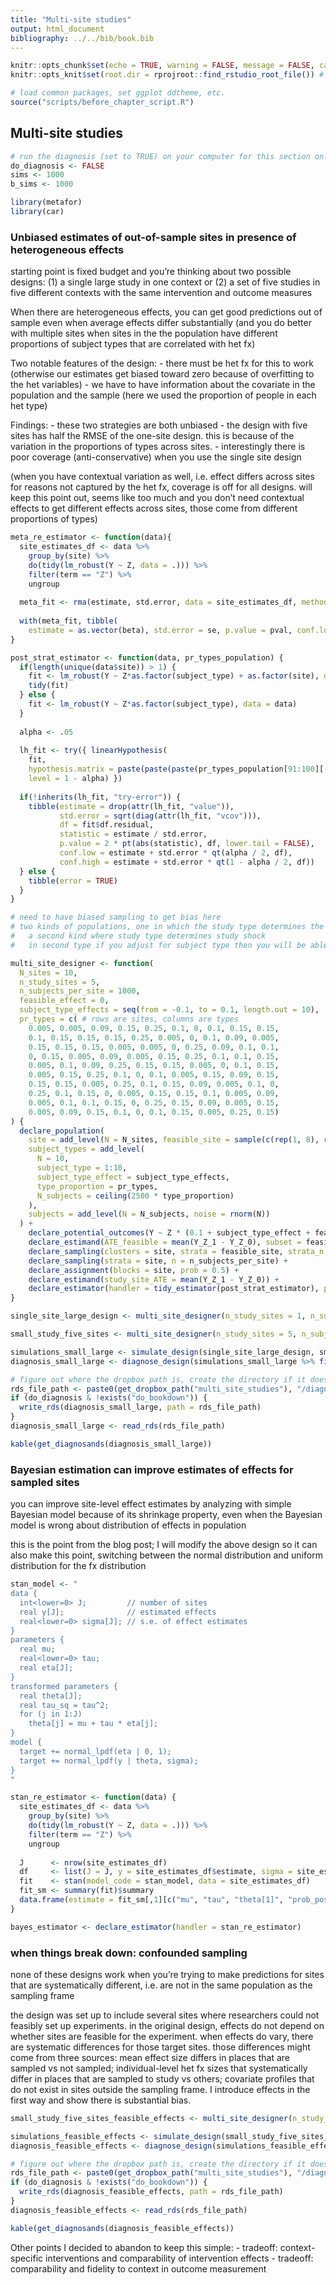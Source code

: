 ```yaml
---
title: "Multi-site studies"
output: html_document
bibliography: ../../bib/book.bib 
---
```


<!-- note do_bookdown is set in index.rmd, so we know if you're running just this .Rmd or compiling the book-->
```r
knitr::opts_chunk$set(echo = TRUE, warning = FALSE, message = FALSE, cache = FALSE)
knitr::opts_knit$set(root.dir = rprojroot::find_rstudio_root_file()) # files are all relative to RStudio project home
```

```r
# load common packages, set ggplot ddtheme, etc.
source("scripts/before_chapter_script.R")
```

<!-- start post here, do not edit above -->

## Multi-site studies

<!-- make sure to rename the section title below -->

```r
# run the diagnosis (set to TRUE) on your computer for this section only before pushing to Github. no diagnosis will ever take place on github.
do_diagnosis <- FALSE
sims <- 1000
b_sims <- 1000
```

```r
library(metafor)
library(car)
```

### Unbiased estimates of out-of-sample sites in presence of heterogeneous effects

starting point is fixed budget and you're thinking about two possible designs: (1) a single large study in one context or (2) a set of five studies in five different contexts with the same intervention and outcome measures

When there are heterogeneous effects, you can get good predictions out of sample even when average effects differ substantially (and you do better with multiple sites when sites in the the population have different proportions of subject types that are correlated with het fx)

Two notable features of the design:
- there must be het fx for this to work (otherwise our estimates get biased toward zero because of overfitting to the het variables)
- we have to have information about the covariate in the population and the sample (here we used the proportion of people in each het type)

Findings:
- these two strategies are both unbiased
- the design with five sites has half the RMSE of the one-site design. this is because of the variation in the proportions of types across sites.
- interestingly there is poor coverage (anti-conservative) when you use the single site design

(when you have contextual variation as well, i.e. effect differs across sites for reasons not captured by the het fx, coverage is off for all designs. will keep this point out, seems like too much and you don't need contextual effects to get different effects across sites, those come from different proportions of types)

```r
meta_re_estimator <- function(data){
  site_estimates_df <- data %>% 
    group_by(site) %>% 
    do(tidy(lm_robust(Y ~ Z, data = .))) %>% 
    filter(term == "Z") %>% 
    ungroup 
  
  meta_fit <- rma(estimate, std.error, data = site_estimates_df, method = "REML")
  
  with(meta_fit, tibble(
    estimate = as.vector(beta), std.error = se, p.value = pval, conf.low = ci.lb, conf.high = ci.ub))
}

post_strat_estimator <- function(data, pr_types_population) {
  if(length(unique(data$site)) > 1) {
    fit <- lm_robust(Y ~ Z*as.factor(subject_type) + as.factor(site), data = data)
    tidy(fit)
  } else {
    fit <- lm_robust(Y ~ Z*as.factor(subject_type), data = data)
  }
  
  alpha <- .05
  
  lh_fit <- try({ linearHypothesis(
    fit, 
    hypothesis.matrix = paste(paste(paste(pr_types_population[91:100][-1], "*", matchCoefs(fit, "Z"), sep = ""), collapse = " + "), " = 0"), 
    level = 1 - alpha) })
  
  if(!inherits(lh_fit, "try-error")) {
    tibble(estimate = drop(attr(lh_fit, "value")), 
           std.error = sqrt(diag(attr(lh_fit, "vcov"))),
           df = fit$df.residual, 
           statistic = estimate / std.error, 
           p.value = 2 * pt(abs(statistic), df, lower.tail = FALSE),
           conf.low = estimate + std.error * qt(alpha / 2, df),
           conf.high = estimate + std.error * qt(1 - alpha / 2, df))
  } else {
    tibble(error = TRUE)
  }
}
```

```r
# need to have biased sampling to get bias here
# two kinds of populations, one in which the study type determines the subject types and you select on study type
#   a second kind where study type determines study shock 
#   in second type if you adjust for subject type then you will be able to unbiased recover global

multi_site_designer <- function(
  N_sites = 10,
  n_study_sites = 5,
  n_subjects_per_site = 1000,
  feasible_effect = 0,
  subject_type_effects = seq(from = -0.1, to = 0.1, length.out = 10),
  pr_types = c( # rows are sites, columns are types
    0.005, 0.005, 0.09, 0.15, 0.25, 0.1, 0, 0.1, 0.15, 0.15,
    0.1, 0.15, 0.15, 0.15, 0.25, 0.005, 0, 0.1, 0.09, 0.005,
    0.15, 0.15, 0.15, 0.005, 0.005, 0, 0.25, 0.09, 0.1, 0.1,
    0, 0.15, 0.005, 0.09, 0.005, 0.15, 0.25, 0.1, 0.1, 0.15,
    0.005, 0.1, 0.09, 0.25, 0.15, 0.15, 0.005, 0, 0.1, 0.15,
    0.005, 0.15, 0.25, 0.1, 0, 0.1, 0.005, 0.15, 0.09, 0.15,
    0.15, 0.15, 0.005, 0.25, 0.1, 0.15, 0.09, 0.005, 0.1, 0,
    0.25, 0.1, 0.15, 0, 0.005, 0.15, 0.15, 0.1, 0.005, 0.09,
    0.005, 0.1, 0.1, 0.15, 0, 0.25, 0.15, 0.09, 0.005, 0.15,
    0.005, 0.09, 0.15, 0.1, 0, 0.1, 0.15, 0.005, 0.25, 0.15)
) {
  declare_population(
    site = add_level(N = N_sites, feasible_site = sample(c(rep(1, 8), rep(0, 2)), N, replace = FALSE)),
    subject_types = add_level(
      N = 10,
      subject_type = 1:10,
      subject_type_effect = subject_type_effects,
      type_proportion = pr_types,
      N_subjects = ceiling(2500 * type_proportion)
    ),
    subjects = add_level(N = N_subjects, noise = rnorm(N))
  ) + 
    declare_potential_outcomes(Y ~ Z * (0.1 + subject_type_effect + feasible_effect * feasible_site) + noise) +
    declare_estimand(ATE_feasible = mean(Y_Z_1 - Y_Z_0), subset = feasible_site == FALSE) + # true effect for feasible sites
    declare_sampling(clusters = site, strata = feasible_site, strata_n = c(0, n_study_sites)) + 
    declare_sampling(strata = site, n = n_subjects_per_site) + 
    declare_assignment(blocks = site, prob = 0.5) + 
    declare_estimand(study_site_ATE = mean(Y_Z_1 - Y_Z_0)) +
    declare_estimator(handler = tidy_estimator(post_strat_estimator), pr_types_population = pr_types, label = "post-strat")
}

single_site_large_design <- multi_site_designer(n_study_sites = 1, n_subjects_per_site = 2500)

small_study_five_sites <- multi_site_designer(n_study_sites = 5, n_subjects_per_site = 500)
```

```r
simulations_small_large <- simulate_design(single_site_large_design, small_study_five_sites, sims = sims)
diagnosis_small_large <- diagnose_design(simulations_small_large %>% filter(!is.na(estimate) & !is.na(std.error) & !is.na(statistic) & !is.na(p.value) & !is.na(conf.low) & !is.na(conf.high)), bootstrap_sims = b_sims)
```

```r
# figure out where the dropbox path is, create the directory if it doesn't exist, and name the RDS file
rds_file_path <- paste0(get_dropbox_path("multi_site_studies"), "/diagnosis_small_large.RDS")
if (do_diagnosis & !exists("do_bookdown")) {
  write_rds(diagnosis_small_large, path = rds_file_path)
}
diagnosis_small_large <- read_rds(rds_file_path)
```

```r
kable(get_diagnosands(diagnosis_small_large))
```

### Bayesian estimation can improve estimates of effects for sampled sites

you can improve site-level effect estimates by analyzing with simple Bayesian model because of its shrinkage property, even when the Bayesian model is wrong about distribution of effects in population

this is the point from the blog post; I will modify the above design so it can also make this point, switching between the normal distribution and uniform distribution for the fx distribution

```r
stan_model <- " 
data {
  int<lower=0> J;         // number of sites 
  real y[J];              // estimated effects
  real<lower=0> sigma[J]; // s.e. of effect estimates 
}
parameters {
  real mu; 
  real<lower=0> tau;
  real eta[J];
}
transformed parameters {
  real theta[J];
  real tau_sq = tau^2;
  for (j in 1:J)
    theta[j] = mu + tau * eta[j];
}
model {
  target += normal_lpdf(eta | 0, 1);
  target += normal_lpdf(y | theta, sigma);
}
"

stan_re_estimator <- function(data) {
  site_estimates_df <- data %>% 
    group_by(site) %>% 
    do(tidy(lm_robust(Y ~ Z, data = .))) %>% 
    filter(term == "Z") %>% 
    ungroup 
  
  J      <- nrow(site_estimates_df)
  df     <- list(J = J, y = site_estimates_df$estimate, sigma = site_estimates_df$std.error)
  fit    <- stan(model_code = stan_model, data = site_estimates_df)
  fit_sm <- summary(fit)$summary
  data.frame(estimate = fit_sm[,1][c("mu", "tau", "theta[1]", "prob_pos")])
}

bayes_estimator <- declare_estimator(handler = stan_re_estimator)
```

### when things break down: confounded sampling

none of these designs work when you're trying to make predictions for sites that are systematically different, i.e. are not in the same population as the sampling frame

the design was set up to include several sites where researchers could not feasibly set up experiments. in the original design, effects do not depend on whether sites are feasible for the experiment. when effects do vary, there are systematic differences for those target sites. those differences might come from three sources: mean effect size differs in places that are sampled vs not sampled; individual-level het fx sizes that systematically differ in places that are sampled to study vs others; covariate profiles that do not exist in sites outside the sampling frame. I introduce effects in the first way and show there is substantial bias.


```r
small_study_five_sites_feasible_effects <- multi_site_designer(n_study_sites = 5, n_subjects_per_site = 500, feasible_effect  = -0.25)
```

```r
simulations_feasible_effects <- simulate_design(small_study_five_sites_feasible_effects, sims = sims)
diagnosis_feasible_effects <- diagnose_design(simulations_feasible_effects %>% filter(!is.na(estimate) & !is.na(std.error) & !is.na(statistic) & !is.na(p.value) & !is.na(conf.low) & !is.na(conf.high)), bootstrap_sims = b_sims)
```

```r
# figure out where the dropbox path is, create the directory if it doesn't exist, and name the RDS file
rds_file_path <- paste0(get_dropbox_path("multi_site_studies"), "/diagnosis_feasible_effects.RDS")
if (do_diagnosis & !exists("do_bookdown")) {
  write_rds(diagnosis_feasible_effects, path = rds_file_path)
}
diagnosis_feasible_effects <- read_rds(rds_file_path)
```

```r
kable(get_diagnosands(diagnosis_feasible_effects))
```


Other points I decided to abandon to keep this simple:
- tradeoff: context-specific interventions and comparability of intervention effects
- tradeoff: comparability and fidelity to context in outcome measurement

